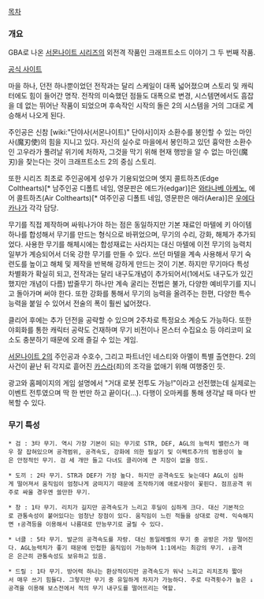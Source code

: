 [[목차]]
=== 개요 ===
GBA로 나온 [[서몬나이트 시리즈]]의 외전격 작품인 크래프트소드 이야기 그 두 번째 작품.

{{{#!html
<object width="425" height="344"><param name="movie" value="http://www.youtube.com/v/RGFjG9rDjsU&hl=ko&fs=1"></param><param name="allowFullScreen" value="true"></param><param name="allowscriptaccess" value="always"></param><embed src="http://www.youtube.com/v/RGFjG9rDjsU&hl=ko&fs=1" type="application/x-shockwave-flash" allowscriptaccess="always" allowfullscreen="true" width="425" height="344"></embed></object>
}}}

[http://www.summonnight.net/snworld/sngba2/ 공식 사이트]

마을 하나, 던전 하나뿐이었던 전작과는 달리 스케일이 대폭 넓어졌으며 스토리 및 캐릭터에도 힘이 들어간 명작. 전작의 미숙했던 점들도 대폭으로 변경, 시스템면에서도 흠잡을 데 없는 뛰어난 작품이 되었으며 후속작인 시작의 돌은 2의 시스템을 거의 그대로 계승해서 나오게 된다. 

주인공은 신참 [wiki:"단야사(서몬나이트)" 단야사]이자 소환수를 봉인할 수 있는 마인사(魔刃使)의 힘을 지니고 있다. 자신의 실수로 마을에서 봉인하고 있던 흉악한 소환수인 고우라가 풀려날 위기에 처하자, 그것을 막기 위해 현재 행방을 알 수 없는 마인(魔刃)을 찾는다는 것이 크래프트소드 2의 중심 스토리. 

또한 시리즈 최초로 주인공에게 성우가 기용되었으며 엣지 콜트하츠(Edge Colthearts)[* 남주인공 디폴트 네임, 영문판은 에드가(edgar)]은 [[와타나베 아케노]], 에어 콜트하츠(Air Colthearts)[* 여주인공 디폴트 네임, 영문판은 애라(Aera)]은 [[우에다 카나]]가 각각 담당.

무기를 직접 제작하며 싸워나가야 하는 점은 동일하지만 기본 재료인 마텔에 키 아이템 하나를 합성해서 무기를 만드는 형식으로 바뀌었으며, 무기의 수리, 강화, 해체가 추가되었다. 사용한 무기를 해체시에는 합성재료는 사라지는 대신 마텔에 이전 무기의 능력치 일부가 계승되어서 더욱 강한 무기를 만들 수 있다. 쓰던 마텔을 계속 사용해서 무기 숙련도를 높이고 해체 및 제작을 반복해 강하게 만드는 것이 기본. 하지만 무기마다 특성 차별화가 확실히 되고, 전작과는 달리 내구도개념이 추가되어서(1에서도 내구도가 있긴 했지만 개념이 다름) 밥줄무기 하나만 계속 굴리는 전법은 불가, 다양한 예비무기를 지니고 돌아가며 써야 한다. 또한 강화를 통해서 무기의 능력을 올려주는 한편, 다양한 특수능력을 붙일 수 있어서 전술의 폭이 훨씬 넓어졌다.

클리어 후에는 추가 던전을 공략할 수 있으며 2주차로 특정요소 계승도 가능하다. 또한 야회화를 통한 캐릭터 공략도 건재하며 무기 비전이나 몬스터 수집요소 등 야리코미 요소도 충분하기 때문에 오래 즐길 수 있는 게임.

[[서몬나이트 2]]의 주인공과 수호수, 그리고 파트너인 네스티와 아멜이 특별 출연한다. 2의 사건이 끝난 뒤 각지로 흩어진 [[카스라]](죄)의 조각을 없애기 위해 여행중인 듯.

광고와 홈페이지의 게임 설명에서 "거대 로봇 전투도 가능!"이라고 선전했는데 실제로는 이벤트 전투였으며 딱 한 번만 하고 끝이다(...). 다행이 오마케를 통해 생각날 때 마다 반복할 수 있다.

=== 무기 특성 ===
 * 검 : 3타 무기. 역시 가장 기본이 되는 무기로 STR, DEF, AGL의 능력치 밸런스가 매우 잘 잡혀있으며 공격범위, 공격속도, 강화에 의한 필살기 및 이펙트추가의 범용성이 높은 안정적인 무기. 검 세 개만 들고 다녀도 클리어에 큰 지장이 없을 정도.

 * 도끼 : 2타 무기. STR과 DEF가 가장 높다. 하지만 공격속도도 늦는데다 AGL이 심하게 떨어져서 움직임이 엄청나게 굼떠지기 때문에 조작하기에 애로사항이 꽃핀다. 점프공격 위주로 싸울 경우엔 쓸만한 무기.

 * 창 : 1타 무기. 리치가 길지만 공격속도가 느리고 후딜이 심하게 크다. 대신 기본적으로 관통속성이 붙어있다는 엄청난 장점이 있다. 움직임이 느린 적들을 상대로 강력. 익숙해지면 ↑공격등을 이용해서 나름대로 만능무기로 굴릴 수 있다.

 * 너클 : 5타 무기. 발군의 공격속도를 자랑. 대신 동일레벨의 무기 중 공방은 가장 떨어진다. AGL능력치가 좋기 때문에 민첩한 움직임이 가능하며 1:1에서는 최강의 무기. ↓공격은 은근히 관통속성도 보유하고 있음.

 * 드릴 : 1타 무기. 방어력 하나는 환상적이지만 공격속도가 워낙 느리고 리치조차 짧아서 매우 쓰기 힘들다. 그렇지만 무기 중 유일하게 차지가 가능하다. 주로 타격횟수가 높은 ↓공격을 이용해 보스전에서 적의 무기 내구도를 떨어뜨리는 역할.
